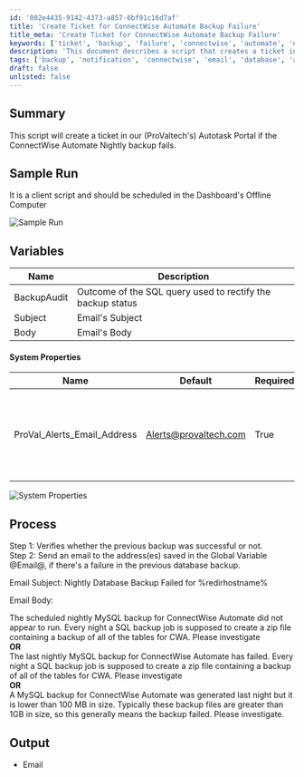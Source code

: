 ```yaml
---
id: '002e4435-9142-4373-a857-6bf91c16d7af'
title: 'Create Ticket for ConnectWise Automate Backup Failure'
title_meta: 'Create Ticket for ConnectWise Automate Backup Failure'
keywords: ['ticket', 'backup', 'failure', 'connectwise', 'automate', 'email', 'notification']
description: 'This document describes a script that creates a ticket in the ProValtech Autotask Portal when the ConnectWise Automate nightly backup fails. It details the process, variables, and system properties involved in the script, ensuring timely notifications for backup issues.'
tags: ['backup', 'notification', 'connectwise', 'email', 'database', 'alert']
draft: false
unlisted: false
---
```

## Summary

This script will create a ticket in our (ProValtech's) Autotask Portal if the ConnectWise Automate Nightly backup fails.

## Sample Run

It is a client script and should be scheduled in the Dashboard's Offline Computer

![Sample Run](../../../static/img/Nightly-Database-Backup-Monitoring/image_1.png)

## Variables

| Name      | Description                                               |
|-----------|-----------------------------------------------------------|
| BackupAudit | Outcome of the SQL query used to rectify the backup status |
| Subject   | Email's Subject                                          |
| Body      | Email's Body                                             |

#### System Properties

| Name                             | Default                                         | Required | Description                                                                                                                                                     |
|----------------------------------|-------------------------------------------------|----------|-----------------------------------------------------------------------------------------------------------------------------------------------------------------|
| ProVal_Alerts_Email_Address       | [Alerts@provaltech.com](mailto:Alerts@provaltech.com) | True     | By default, the system property `ProVal_Alerts_Email_Address` will get set to [alerts@provaltech.com](mailto:alerts@provaltech.com). This can be changed in the event these alerts should be going somewhere else. |

![System Properties](../../../static/img/Nightly-Database-Backup-Monitoring/image_2.png)

## Process

Step 1: Verifies whether the previous backup was successful or not.  
Step 2: Send an email to the address(es) saved in the Global Variable @Email@, if there's a failure in the previous database backup.

Email Subject: Nightly Database Backup Failed for %redirhostname%

Email Body:

The scheduled nightly MySQL backup for ConnectWise Automate did not appear to run. Every night a SQL backup job is supposed to create a zip file containing a backup of all of the tables for CWA. Please investigate  
**OR**  
The last nightly MySQL backup for ConnectWise Automate has failed. Every night a SQL backup job is supposed to create a zip file containing a backup of all of the tables for CWA. Please investigate  
**OR**  
A MySQL backup for ConnectWise Automate was generated last night but it is lower than 100 MB in size. Typically these backup files are greater than 1GB in size, so this generally means the backup failed. Please investigate.

## Output

- Email











